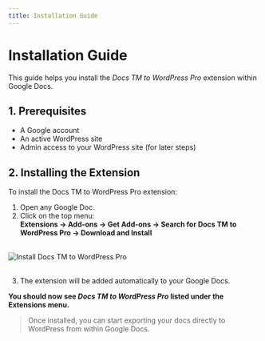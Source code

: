 ```yaml
---
title: Installation Guide
---
```


# Installation Guide

This guide helps you install the _Docs TM to WordPress Pro_ extension within Google Docs.

## 1. Prerequisites

- A Google account
- An active WordPress site
- Admin access to your WordPress site (for later steps)

## 2. Installing the Extension

To install the Docs TM to WordPress Pro extension:

1. Open any Google Doc.
2. Click on the top menu:  
   **Extensions → Add-ons → Get Add-ons → Search for Docs TM to WordPress Pro → Download and Install**

<br />

<div
  style={{
    background: "#f0f9ff",
    border: "3px solid #90cdf4",
    borderRadius: "10px",
    padding: "16px",
    boxShadow: "0 2px 6px rgba(0,0,0,0.08)",
    display: "inline-block",
    marginBottom: "1rem",
  }}
>
  <img
    src="/images/add-on.jpg"
    alt="Install Docs TM to WordPress Pro"
    style={{ borderRadius: "6px", maxWidth: "100%" }}
  />
</div>

<br />

3. The extension will be added automatically to your Google Docs.

**You should now see _Docs TM to WordPress Pro_ listed under the Extensions menu.**

> Once installed, you can start exporting your docs directly to WordPress from within Google Docs.
